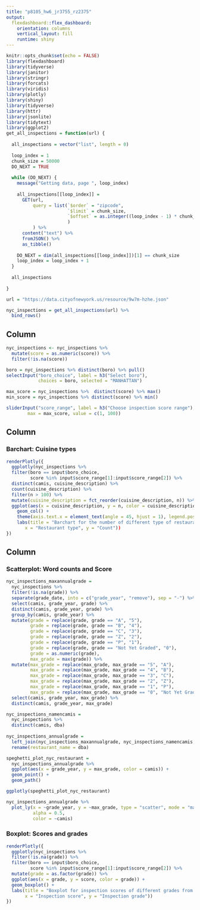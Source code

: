 ```yaml
---
title: "p8105_hw6_jr3755_rz2375"
output: 
  flexdashboard::flex_dashboard:
    orientation: columns
    vertical_layout: fill
    runtime: shiny
---
```


```r
knitr::opts_chunk$set(echo = FALSE)
library(flexdashboard)
library(tidyverse)
library(janitor)
library(stringr)
library(forcats)
library(viridis)
library(plotly)
library(shiny)
library(tidyverse)
library(httr)
library(jsonlite)
library(tidytext)
library(ggplot2)
get_all_inspections = function(url) {
  
  all_inspections = vector("list", length = 0)
  
  loop_index = 1
  chunk_size = 50000
  DO_NEXT = TRUE
  
  while (DO_NEXT) {
    message("Getting data, page ", loop_index)
    
    all_inspections[[loop_index]] = 
      GET(url,
          query = list(`$order` = "zipcode",
                       `$limit` = chunk_size,
                       `$offset` = as.integer((loop_index - 1) * chunk_size)
                       )
          ) %>%
      content("text") %>%
      fromJSON() %>%
      as_tibble()
    
    DO_NEXT = dim(all_inspections[[loop_index]])[1] == chunk_size
    loop_index = loop_index + 1
  }
  
  all_inspections
  
}

url = "https://data.cityofnewyork.us/resource/9w7m-hzhe.json"

nyc_inspections = get_all_inspections(url) %>%
  bind_rows() 
```
Column {.sidebar}
-----------------------------------------------------------------------

```r
nyc_inspections <- nyc_inspections %>% 
  mutate(score = as.numeric(score)) %>% 
  filter(!is.na(score))

boro = nyc_inspections %>% distinct(boro) %>% pull()
selectInput("boro_choice", label = h3("Select boro"),
            choices = boro, selected = "MANHATTAN")

max_score = nyc_inspections %>%  distinct(score) %>% max()
min_score = nyc_inspections %>% distinct(score) %>% min()

sliderInput("score_range", label = h3("Choose inspection score range"), min = min_score, 
        max = max_score, value = c(1, 100))
```


Column {data-width=600}
-----------------------------------------------------------------------

### Barchart: Cuisine types

```r
renderPlotly({ 
  ggplotly(nyc_inspections %>%
  filter(boro == input$boro_choice,
         score %in% input$score_range[1]:input$score_range[2]) %>%
  distinct(camis, cuisine_description) %>%
  count(cuisine_description) %>% 
  filter(n > 100) %>% 
  mutate(cuisine_description = fct_reorder(cuisine_description, n)) %>% 
  ggplot(aes(x = cuisine_description, y = n, color = cuisine_description)) + 
    geom_col() +
    theme(axis.text.x = element_text(angle = 45, hjust = 1), legend.position = "none")) +
    labs(title = "Barchart for the number of different type of restaurants",
       x = "Restaurant type", y = "Count"))
})
```

Column {data-width=400}
-----------------------------------------------------------------------

### Scatterplot: Word counts and Score

```r
nyc_inspections_maxannualgrade = 
  nyc_inspections %>%
  filter(!is.na(grade)) %>%
  separate(grade_date, into = c("grade_year", "remove"), sep = "-") %>%
  select(camis, grade_year, grade) %>%
  distinct(camis, grade_year, grade) %>%
  group_by(camis, grade_year) %>%
  mutate(grade = replace(grade, grade == "A", "5"),
         grade = replace(grade, grade == "B", "4"),
         grade = replace(grade, grade == "C", "3"),
         grade = replace(grade, grade == "Z", "2"),
         grade = replace(grade, grade == "P", "1"),
         grade = replace(grade, grade == "Not Yet Graded", "0"),
         grade = as.numeric(grade),
         max_grade = max(grade)) %>%
  mutate(max_grade = replace(max_grade, max_grade == "5", "A"),
         max_grade = replace(max_grade, max_grade == "4", "B"),
         max_grade = replace(max_grade, max_grade == "3", "C"),
         max_grade = replace(max_grade, max_grade == "2", "Z"),
         max_grade = replace(max_grade, max_grade == "1", "P"),
         max_grade = replace(max_grade, max_grade == "0", "Not Yet Graded")) %>%
  select(camis, grade_year, max_grade) %>%
  distinct(camis, grade_year, max_grade)

nyc_inspections_namencamis = 
  nyc_inspections %>%
  distinct(camis, dba)
  
nyc_inspections_annualgrade = 
  left_join(nyc_inspections_maxannualgrade, nyc_inspections_namencamis, key = "camis") %>%
  rename(restaurant_name = dba)

speghetti_plot_nyc_restaurant =
  nyc_inspections_annualgrade %>%
  ggplot(aes(x = grade_year, y = max_grade, color = camis)) +
  geom_point() +
  geom_path()

ggplotly(speghetti_plot_nyc_restaurant)

nyc_inspections_annualgrade %>%
  plot_ly(x = ~grade_year, y = ~max_grade, type = "scatter", mode = "markers",
          alpha = 0.5, 
          color = ~camis)
```

### Boxplot: Scores and grades

```r
renderPlotly({
  ggplotly(nyc_inspections %>% 
  filter(!is.na(grade)) %>% 
  filter(boro == input$boro_choice,
         score %in% input$score_range[1]:input$score_range[2]) %>%
  mutate(grade = as.factor(grade)) %>% 
  ggplot(aes(x = grade, y = score, color = grade)) + 
  geom_boxplot() +
  labs(title = "Boxplot for inspection scores of different grades from inspections",
       x = "Inspection score", y = "Inspection grade"))
})
```
